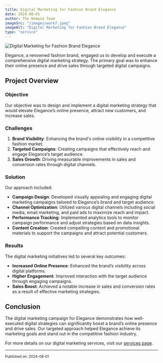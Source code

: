 ```yaml
---
title: Digital Marketing for Fashion Brand Elegance
date: 2024-08-01
author: The Hompim Team
imageSrc: "/images/work7.jpeg"
imageAlt: "Digital Marketing for Fashion Brand Elegance"
type: "service"
---
```


![Digital Marketing for Fashion Brand Elegance](/images/work7.jpeg)

Elegance, a renowned fashion brand, engaged us to develop and execute a comprehensive digital marketing strategy. The primary goal was to enhance their online presence and drive sales through targeted digital campaigns.

## Project Overview

### **Objective**

Our objective was to design and implement a digital marketing strategy that would elevate Elegance’s online presence, attract new customers, and increase sales.

### **Challenges**

1. **Brand Visibility**: Enhancing the brand's online visibility in a competitive fashion market.
2. **Targeted Campaigns**: Creating campaigns that effectively reach and engage Elegance’s target audience.
3. **Sales Growth**: Driving measurable improvements in sales and conversion rates through digital channels.

### **Solution**

Our approach included:

-   **Campaign Design**: Developed visually appealing and engaging digital marketing campaigns tailored to Elegance’s brand and target audience.
-   **Channel Optimization**: Utilized various digital channels including social media, email marketing, and paid ads to maximize reach and impact.
-   **Performance Tracking**: Implemented analytics tools to monitor campaign performance and adjust strategies based on data insights.
-   **Content Creation**: Created compelling content and promotional materials to support the campaigns and attract potential customers.

### **Results**

The digital marketing initiatives led to several key outcomes:

-   **Increased Online Presence**: Enhanced the brand’s visibility across digital platforms.
-   **Higher Engagement**: Improved interaction with the target audience through engaging campaigns.
-   **Sales Boost**: Achieved a notable increase in sales and conversion rates as a result of effective marketing strategies.

## Conclusion

The digital marketing campaign for Elegance demonstrates how well-executed digital strategies can significantly boost a brand’s online presence and drive sales. Our targeted approach helped Elegance achieve its marketing goals and stand out in the competitive fashion industry.

For more details on our digital marketing services, visit our [services page](#).

---

<small>Published on: 2024-08-01</small>
